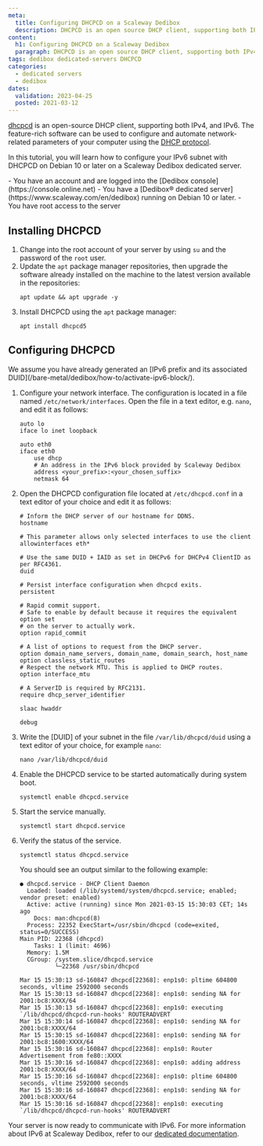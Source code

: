 ```yaml
---
meta:
  title: Configuring DHCPCD on a Scaleway Dedibox
  description: DHCPCD is an open source DHCP client, supporting both IPv4, and IPv6.
content:
  h1: Configuring DHCPCD on a Scaleway Dedibox
  paragraph: DHCPCD is an open source DHCP client, supporting both IPv4, and IPv6.
tags: dedibox dedicated-servers DHCPCD
categories:
  - dedicated servers
  - dedibox
dates:
  validation: 2023-04-25
  posted: 2021-03-12
---
```


[dhcpcd](https://roy.marples.name/projects/dhcpcd/) is an open-source DHCP client, supporting both IPv4, and IPv6. The feature-rich software can be used to configure and automate network-related parameters of your computer using the [DHCP protocol](http://en.wikipedia.org/wiki/Dynamic_Host_Configuration_Protocol).

In this tutorial, you will learn how to configure your IPv6 subnet with DHCPCD on Debian 10 or later on a Scaleway Dedibox dedicated server.

<Macro id="iam-requirements" />

<Message type="requirement">
  - You have an account and are logged into the [Dedibox console](https://console.online.net)
  - You have a [Dedibox&reg; dedicated server](https://www.scaleway.com/en/dedibox) running on Debian 10 or later.
  - You have root access to the server
</Message>


## Installing DHCPCD

1. Change into the root account of your server by using `su` and the password of the `root` user.
2. Update the `apt` package manager repositories, then upgrade the software already installed on the machine to the latest version available in the repositories: 
    ```
    apt update && apt upgrade -y
    ```
3. Install DHCPCD using the `apt` package manager:
    ```
    apt install dhcpcd5
    ```

## Configuring DHCPCD


<Message type="note">
  We assume you have already generated an [IPv6 prefix and its associated DUID](/bare-metal/dedibox/how-to/activate-ipv6-block/).
</Message>

1. Configure your network interface. The configuration is located in a file named `/etc/network/interfaces`. Open the file in a text editor, e.g. `nano`, and edit it as follows:
    ```
    auto lo
    iface lo inet loopback

    auto eth0
    iface eth0
        use dhcp
        # An address in the IPv6 block provided by Scaleway Dedibox
        address <your_prefix>:<your_chosen_suffix>
        netmask 64
    ```
2. Open the DHCPCD configuration file located at `/etc/dhcpcd.conf` in a text editor of your choice and edit it as follows:
    ```
    # Inform the DHCP server of our hostname for DDNS.
    hostname

    # This parameter allows only selected interfaces to use the client
    allowinterfaces eth*

    # Use the same DUID + IAID as set in DHCPv6 for DHCPv4 ClientID as per RFC4361.
    duid

    # Persist interface configuration when dhcpcd exits.
    persistent

    # Rapid commit support.
    # Safe to enable by default because it requires the equivalent option set
    # on the server to actually work.
    option rapid_commit

    # A list of options to request from the DHCP server.
    option domain_name_servers, domain_name, domain_search, host_name
    option classless_static_routes
    # Respect the network MTU. This is applied to DHCP routes.
    option interface_mtu

    # A ServerID is required by RFC2131.
    require dhcp_server_identifier

    slaac hwaddr

    debug
    ```
3. Write the [DUID] of your subnet in the file `/var/lib/dhcpcd/duid` using a text editor of your choice, for example `nano`:
    ```
    nano /var/lib/dhcpcd/duid
    ```
4. Enable the DHCPCD service to be started automatically during system boot.
    ```
    systemctl enable dhcpcd.service
    ```
5. Start the service manually.
    ```
    systemctl start dhcpcd.service
    ```
6. Verify the status of the service.
    ```
    systemctl status dhcpcd.service
    ```

    You should see an output similar to the following example: 

    ```
    ● dhcpcd.service - DHCP Client Daemon
      Loaded: loaded (/lib/systemd/system/dhcpcd.service; enabled; vendor preset: enabled)
      Active: active (running) since Mon 2021-03-15 15:30:03 CET; 14s ago
        Docs: man:dhcpcd(8)
      Process: 22352 ExecStart=/usr/sbin/dhcpcd (code=exited, status=0/SUCCESS)
    Main PID: 22368 (dhcpcd)
        Tasks: 1 (limit: 4696)
      Memory: 1.5M
      CGroup: /system.slice/dhcpcd.service
              └─22368 /usr/sbin/dhcpcd

    Mar 15 15:30:13 sd-160847 dhcpcd[22368]: enp1s0: pltime 604800 seconds, vltime 2592000 seconds
    Mar 15 15:30:13 sd-160847 dhcpcd[22368]: enp1s0: sending NA for 2001:bc8:XXXX/64
    Mar 15 15:30:13 sd-160847 dhcpcd[22368]: enp1s0: executing `/lib/dhcpcd/dhcpcd-run-hooks' ROUTERADVERT
    Mar 15 15:30:14 sd-160847 dhcpcd[22368]: enp1s0: sending NA for 2001:bc8:XXXX/64
    Mar 15 15:30:15 sd-160847 dhcpcd[22368]: enp1s0: sending NA for 2001:bc8:1600:XXXX/64
    Mar 15 15:30:16 sd-160847 dhcpcd[22368]: enp1s0: Router Advertisement from fe80::XXXX
    Mar 15 15:30:16 sd-160847 dhcpcd[22368]: enp1s0: adding address 2001:bc8:XXXX/64
    Mar 15 15:30:16 sd-160847 dhcpcd[22368]: enp1s0: pltime 604800 seconds, vltime 2592000 seconds
    Mar 15 15:30:16 sd-160847 dhcpcd[22368]: enp1s0: sending NA for 2001:bc8:XXXX/64
    Mar 15 15:30:16 sd-160847 dhcpcd[22368]: enp1s0: executing `/lib/dhcpcd/dhcpcd-run-hooks' ROUTERADVERT
    ```

Your server is now ready to communicate with IPv6. For more information about IPv6 at Scaleway Dedibox, refer to our [dedicated documentation](/bare-metal/dedibox/how-to/activate-ipv6-block/).

